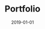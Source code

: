 ---
title: Portfolio
date: 2019-01-01
description: The portfolio page of the website.
headerImage: IMG_6025
headerColor: "#012D25"
headerSize: medium
capitalizeTitle: false
---
